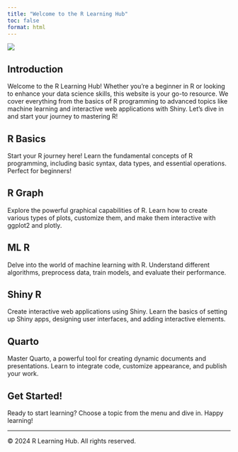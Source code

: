 ```yaml
---
title: "Welcome to the R Learning Hub"
toc: false
format: html
---
```


![](img/main.webp){fig-alt="IT Playground Main Image"}

## Introduction

Welcome to the R Learning Hub! Whether you're a beginner in R or looking to enhance your data science skills, this website is your go-to resource. We cover everything from the basics of R programming to advanced topics like machine learning and interactive web applications with Shiny. Let's dive in and start your journey to mastering R!

## R Basics

Start your R journey here! Learn the fundamental concepts of R programming, including basic syntax, data types, and essential operations. Perfect for beginners!

## R Graph

Explore the powerful graphical capabilities of R. Learn how to create various types of plots, customize them, and make them interactive with ggplot2 and plotly.

## ML R

Delve into the world of machine learning with R. Understand different algorithms, preprocess data, train models, and evaluate their performance.

## Shiny R

Create interactive web applications using Shiny. Learn the basics of setting up Shiny apps, designing user interfaces, and adding interactive elements.

## Quarto

Master Quarto, a powerful tool for creating dynamic documents and presentations. Learn to integrate code, customize appearance, and publish your work.

## Get Started!

Ready to start learning? Choose a topic from the menu and dive in. Happy learning!

------------------------------------------------------------------------

© 2024 R Learning Hub. All rights reserved.
